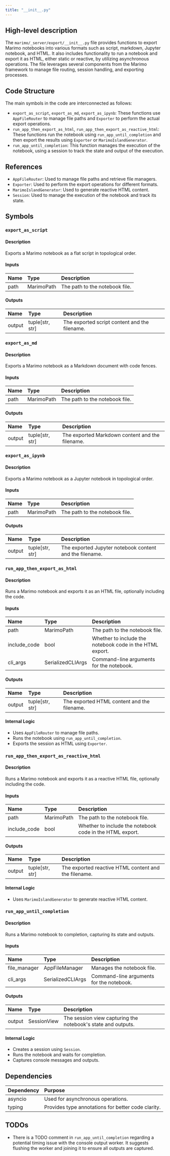 ```yaml
---
title: "__init__.py"
---
```


## High-level description

The `marimo/_server/export/__init__.py` file provides functions to export Marimo notebooks into various formats such as script, markdown, Jupyter notebook, and HTML. It also includes functionality to run a notebook and export it as HTML, either static or reactive, by utilizing asynchronous operations. The file leverages several components from the Marimo framework to manage file routing, session handling, and exporting processes.

## Code Structure

The main symbols in the code are interconnected as follows:
- `export_as_script`, `export_as_md`, `export_as_ipynb`: These functions use `AppFileRouter` to manage file paths and `Exporter` to perform the actual export operations.
- `run_app_then_export_as_html`, `run_app_then_export_as_reactive_html`: These functions run the notebook using `run_app_until_completion` and then export the results using `Exporter` or `MarimoIslandGenerator`.
- `run_app_until_completion`: This function manages the execution of the notebook, using a session to track the state and output of the execution.

## References

- `AppFileRouter`: Used to manage file paths and retrieve file managers.
- `Exporter`: Used to perform the export operations for different formats.
- `MarimoIslandGenerator`: Used to generate reactive HTML content.
- `Session`: Used to manage the execution of the notebook and track its state.

## Symbols

### `export_as_script`
#### Description
Exports a Marimo notebook as a flat script in topological order.

#### Inputs
| Name | Type | Description |
|:-----|:-----|:------------|
| path | MarimoPath | The path to the notebook file. |

#### Outputs
| Name | Type | Description |
|:-----|:-----|:------------|
| output | tuple[str, str] | The exported script content and the filename. |

### `export_as_md`
#### Description
Exports a Marimo notebook as a Markdown document with code fences.

#### Inputs
| Name | Type | Description |
|:-----|:-----|:------------|
| path | MarimoPath | The path to the notebook file. |

#### Outputs
| Name | Type | Description |
|:-----|:-----|:------------|
| output | tuple[str, str] | The exported Markdown content and the filename. |

### `export_as_ipynb`
#### Description
Exports a Marimo notebook as a Jupyter notebook in topological order.

#### Inputs
| Name | Type | Description |
|:-----|:-----|:------------|
| path | MarimoPath | The path to the notebook file. |

#### Outputs
| Name | Type | Description |
|:-----|:-----|:------------|
| output | tuple[str, str] | The exported Jupyter notebook content and the filename. |

### `run_app_then_export_as_html`
#### Description
Runs a Marimo notebook and exports it as an HTML file, optionally including the code.

#### Inputs
| Name | Type | Description |
|:-----|:-----|:------------|
| path | MarimoPath | The path to the notebook file. |
| include_code | bool | Whether to include the notebook code in the HTML export. |
| cli_args | SerializedCLIArgs | Command-line arguments for the notebook. |

#### Outputs
| Name | Type | Description |
|:-----|:-----|:------------|
| output | tuple[str, str] | The exported HTML content and the filename. |

#### Internal Logic
- Uses `AppFileRouter` to manage file paths.
- Runs the notebook using `run_app_until_completion`.
- Exports the session as HTML using `Exporter`.

### `run_app_then_export_as_reactive_html`
#### Description
Runs a Marimo notebook and exports it as a reactive HTML file, optionally including the code.

#### Inputs
| Name | Type | Description |
|:-----|:-----|:------------|
| path | MarimoPath | The path to the notebook file. |
| include_code | bool | Whether to include the notebook code in the HTML export. |

#### Outputs
| Name | Type | Description |
|:-----|:-----|:------------|
| output | tuple[str, str] | The exported reactive HTML content and the filename. |

#### Internal Logic
- Uses `MarimoIslandGenerator` to generate reactive HTML content.

### `run_app_until_completion`
#### Description
Runs a Marimo notebook to completion, capturing its state and outputs.

#### Inputs
| Name | Type | Description |
|:-----|:-----|:------------|
| file_manager | AppFileManager | Manages the notebook file. |
| cli_args | SerializedCLIArgs | Command-line arguments for the notebook. |

#### Outputs
| Name | Type | Description |
|:-----|:-----|:------------|
| output | SessionView | The session view capturing the notebook's state and outputs. |

#### Internal Logic
- Creates a session using `Session`.
- Runs the notebook and waits for completion.
- Captures console messages and outputs.

## Dependencies

| Dependency | Purpose |
|:-----------|:--------|
| asyncio | Used for asynchronous operations. |
| typing | Provides type annotations for better code clarity. |

## TODOs
- There is a TODO comment in `run_app_until_completion` regarding a potential timing issue with the console output worker. It suggests flushing the worker and joining it to ensure all outputs are captured.